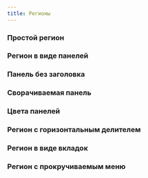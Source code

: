 ```yaml
---
title: Регионы
---
```



### Простой регион
<Sandbox height={120} projectId="uxcomponents_regions_region"/>

### Регион в виде панелей
<Sandbox height="sm" projectId="uxcomponents_regions_panel"/>

### Панель без заголовка
<Sandbox height="sm" projectId="uxcomponents_regions_panel_without_title"/>

### Сворачиваемая панель
<Sandbox height="sm" projectId="uxcomponents_regions_collapsible_panel"/>

### Цвета панелей
<Sandbox height={1100} projectId="uxcomponents_regions_panel_colors"/>

### Регион с горизонтальным делителем
<Sandbox height={400} projectId="uxcomponents_regions_line"/>

### Регион в виде вкладок
<Sandbox height={250} projectId="uxcomponents_regions_tabs"/>

### Регион с прокручиваемым меню
<Sandbox height={600} projectId="uxcomponents_regions_scrollspy"/>
